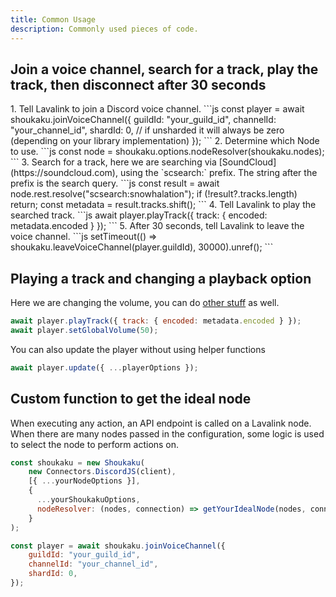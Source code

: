```yaml
---
title: Common Usage
description: Commonly used pieces of code.
---
```



## Join a voice channel, search for a track, play the track, then disconnect after 30 seconds

<Steps>
1. Tell Lavalink to join a Discord voice channel.
    ```js
    const player = await shoukaku.joinVoiceChannel({
        guildId: "your_guild_id",
        channelId: "your_channel_id",
        shardId: 0, // if unsharded it will always be zero (depending on your library implementation)
    });
    ```
2. Determine which Node to use.
    ```js
    const node = shoukaku.options.nodeResolver(shoukaku.nodes);
    ```
3. Search for a track, here we are searching via [SoundCloud](https://soundcloud.com), using the `scsearch:` prefix. The string after the prefix is the search query.
    ```js
    const result = await node.rest.resolve("scsearch:snowhalation");
    if (!result?.tracks.length) return;
    const metadata = result.tracks.shift();
    ```
4. Tell Lavalink to play the searched track.
    ```js
    await player.playTrack({ track: { encoded: metadata.encoded } });
    ```
5. After 30 seconds, tell Lavalink to leave the voice channel.
    ```js
    setTimeout(() => shoukaku.leaveVoiceChannel(player.guildId), 30000).unref();
    ```
</Steps>

## Playing a track and changing a playback option
Here we are changing the volume, you can do [other stuff](/api/classes/player#methods) as well.
```js
await player.playTrack({ track: { encoded: metadata.encoded } });
await player.setGlobalVolume(50);
```

You can also update the player without using helper functions
```js
await player.update({ ...playerOptions });
```

## Custom function to get the ideal node
When executing any action, an API endpoint is called on a Lavalink node. When there are many nodes passed in the configuration, some logic is used to select the node to perform actions on.
```js
const shoukaku = new Shoukaku(
    new Connectors.DiscordJS(client),
    [{ ...yourNodeOptions }],
    {
      ...yourShoukakuOptions,
      nodeResolver: (nodes, connection) => getYourIdealNode(nodes, connection),
    }
);

const player = await shoukaku.joinVoiceChannel({
    guildId: "your_guild_id",
    channelId: "your_channel_id",
    shardId: 0,
});
```
